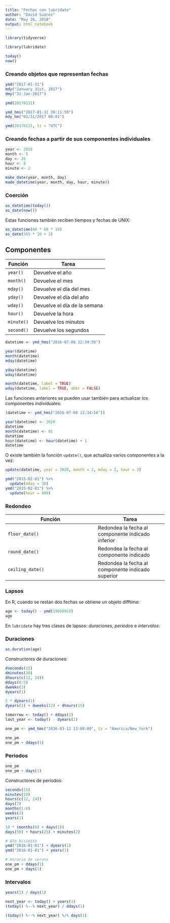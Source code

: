 ```yaml
---
title: "Fechas con lubridate"
author: "David Suárez"
date: "May 26, 2018"
output: html_notebook
---
```


```r
library(tidyverse)

library(lubridate)
```

```r
today()
now()
```

### Creando objetos que representan fechas

```r
ymd("2017-01-31")
mdy("January 31st, 2017")
dmy("31-Jan-2017")
```


```r
ymd(20170131)
```


```r
ymd_hms("2017-01-31 20:11:59")
mdy_hm("01/31/2017 08:01")
```

```r
ymd(20170131, tz = "UTC")
```

### Creando fechas a partir de sus componentes individuales

```r
year <- 2018
month <- 5
day <- 26
hour <- 8
minute <- 2

make_date(year, month, day)
made_datetime(year, month, day, hour, minute))
```

### Coerción

```r
as_datetime(today())
as_date(now())
```

Estas funciones también reciben tiempos y fechas de UNIX:

```r
as_datetime(60 * 60 * 10)
as_date(365 * 10 + 2)
```

## Componentes

| Función | Tarea |
|---------|-------|
| `year()` | Devuelve el año |
| `month()` | Devuelve el mes |
| `mday()` | Devuelve el día del mes |
| `yday()` | Devuelve el día del año |
| `wday()` | Devuelve el día de la semana |
| `hour()` | Devuelve la hora |
| `minute()` | Devuelve los minutos |
| `second()` | Devuelve los segundos |

```r
datetime <- ymd_hms("2016-07-08 12:34:56")

year(datetime)
month(datetime)
mday(datetime)

yday(datetime)
wday(datetime)
```


```r
month(datetime, label = TRUE)
wday(datetime, label = TRUE, abbr = FALSE)
```

Las funciones anteriores se pueden usar también para actualizar los componentes individuales:

```r
(datetime <- ymd_hms("2016-07-08 12:34:56"))

year(datetime) <- 2020
datetime
month(datetime) <- 01
datetime
hour(datetime) <- hour(datetime) + 1
datetime
```

O existe también la función `update()`, que actualiza varios componentes a la vez:

```r
update(datetime, year = 2020, month = 2, mday = 2, hour = 2)
```

```r
ymd("2015-02-01") %>% 
  update(mday = 30)
ymd("2015-02-01") %>% 
  update(hour = 400)
```

### Redondeo

| Función | Tarea |
|---------|-------|
| `floor_date()` | Redondea la fecha al componente indicado inferior |
| `round_date()` | Redondea la fecha al componente indicado | 
| `ceiling_date()` |  Redondea la fecha al componente indicado superior |

### Lapsos

En R, cuando se restan dos fechas se obtiene un objeto difftime:

```r
age <- today() - ymd(19850919)
age
```

En `lubridate` hay tres clases de lapsos: *duraciones*, *periodos* e *intervalos*:

### Duraciones

```r
as.duration(age)
```

Constructores de duraciones:

```r
dseconds(15)
dminutes(10)
dhours(c(12, 24))
ddays(0:5)
dweeks(3)
dyears(1)
```

```r
2 * dyears(1)
dyears(1) + dweeks(12) + dhours(15)
```

```r
tomorrow <- today() + ddays(1)
last_year <- today() - dyears(1)
```

```r
one_pm <- ymd_hms("2016-03-12 13:00:00", tz = "America/New_York")

one_pm
one_pm + ddays(1)
```


### Periodos

```r
one_pm
one_pm + days(1)
```

Constructores de periodos:

```r
seconds(15)
minutes(10)
hours(c(12, 24))
days(7)
months(1:6)
weeks(3)
years(1)
```

```r
10 * (months(6) + days(1))
days(50) + hours(25) + minutes(2)
```

```r
# Año bisiesto
ymd("2016-01-01") + dyears(1)
ymd("2016-01-01") + years(1)

# Horario de verano
one_pm + ddays(1)
one_pm + days(1)
```

### Intervalos

```r
years(1) / days(1)
```


```r
next_year <- today() + years(1)
(today() %--% next_year) / ddays(1)
```

```r
(today() %--% next_year) %/% days(1)
```